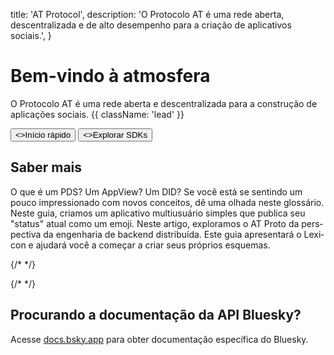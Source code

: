 
  title: 'AT Protocol',
  description:
    'O Protocolo AT é uma rede aberta, descentralizada e de alto desempenho para a criação de aplicativos sociais.',
}


<HeroPattern />

# Bem-vindo à atmosfera

O Protocolo AT é uma rede aberta e descentralizada para a construção de aplicações sociais. {{ className: 'lead' }}

<div className="not-prose mb-16 mt-6 flex gap-3">
  <Button href="/guides/applications" arrow="right">
    <>Início rápido</>
  </Button>
  <Button href="/sdks" variant="outline">
    <>Explorar SDKs</>
  </Button>
</div>

<Guides lang="pt" />

<Specs lang="pt" />

## Saber mais

<div className="xl:grid grid-cols-2 gap-12 xl:max-w-none border-t border-zinc-900/5 dark:border-zinc-700 pt-10 mt-4">

<ArticleSummary tag="Guide" title="Glossário de termos" href="/guides/glossary" >
O que é um PDS? Um AppView? Um DID? Se você está se sentindo um pouco impressionado com novos conceitos, dê uma olhada neste glossário.
</ArticleSummary>

<ArticleSummary tag="Guide" title="Uma rápida introdução à construção no ATProto" href="/guides/applications" >
Neste guia, criamos um aplicativo multiusuário simples que publica seu "status" atual como um emoji.
</ArticleSummary>

<ArticleSummary tag="Article" title="ATProto para engenheiros de sistemas distribuídos" href="/articles/atproto-for-distsys-engineers" >
Neste artigo, exploramos o AT Proto da perspectiva da engenharia de backend distribuída.
</ArticleSummary>

<ArticleSummary tag="Guide" title="O que é Lexicon e como usá-lo para criar um esquema?" href="/guides/lexicon" >
Este guia apresentará o Lexicon e ajudará você a começar a criar seus próprios esquemas.
</ArticleSummary>

</div>

<div className="flex flex-col xl:grid grid-cols-3 gap-12 xl:max-w-none border-t border-zinc-900/5 dark:border-zinc-700 pt-10 mt-4">

<ImageCard image={WebWithoutWallsPng} href="https://www.youtube.com/watch?v=F1sJW6nTP6E" title="Web Sem Paredes - Palestra no React Universe 2024" tag="Talk" description="Uma introdução ao Protocolo AT apresentada por Dan Abramov na React Universe Conf 2024" />

<ImageCard image={DotMediaInterviewPng} href="https://flipboard.video/w/ophhJTECuL7fcBNbUitV3q" title="Torne a identidade central novamente, com Jay Graber da Bluesky" tag="Interview" description="Uma entrevista entre Jay Graber e o CEO da Flipboard, Mike McCue, sobre como tornar as redes sociais mais parecidas com a Web." />

<ImageCard image={WhitepaperPng} href="https://arxiv.org/abs/2402.03239" title="Bluesky e o Protocolo AT: Mídias Sociais Descentralizadas Utilizáveis" tag="Whitepaper" description="Um white paper escrito por Martin Kleppmann e pela equipe do AT Protocol." />

{/* <ImageCard image={TbdInterviewJpg} href="https://www.youtube.com/live/D5WVK7KfTAk" title="Construindo a Internet Social com o Protocolo AT da Bluesky" tag="Interview" description="Uma entrevista entre Dan Abramov e TBD sobre como o Protocolo AT funciona. Uma ótima introdução para pessoas novas no tópico!" /> */}

{/* <ImageCard image={HowDoesBlueskyWorkBlogpostPng} href="https://steveklabnik.com/writing/how-does-bluesky-work/" title="Como o Bluesky funciona?" tag="Community Blogpost" description="Uma postagem de blog de Steve Klabnik descrevendo como Bluesky e ATProto funcionam em alto nível." /> */}

</div>

## Procurando a documentação da API Bluesky?

Acesse [docs.bsky.app](https://docs.bsky.app) para obter documentação específica do Bluesky.
